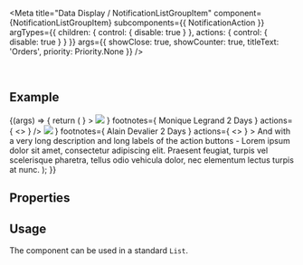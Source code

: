 
<Meta
  title="Data Display / NotificationListGroupItem"
  component={NotificationListGroupItem}
  subcomponents={{ NotificationAction }}
  argTypes={{
    children: { control: { disable: true } },
    actions: { control: { disable: true } }
  }}
  args={{
    showClose: true,
    showCounter: true,
    titleText: 'Orders',
    priority: Priority.None
  }}
/>

<DocsHeader />

<br />

## Example

<Canvas>
  <Story name="Default">
    {(args) => {
      return (
        <NotificationListGroupItem
          {...args}
          actions={
            <>
              <NotificationAction icon="accept" text="Accept all" />
              <NotificationAction icon="message-error" text="Reject all" />
            </>
          }
        >
          <NotificationListItem
            priority={Priority.Medium}
            titleText={
              'New order (#2525) With a very long title - Lorem ipsum dolor sit amet, consectetur adipiscing elit. Praesent feugiat, turpis vel scelerisque pharetra, tellus odio vehicula dolor, nec elementum lectus turpis at nunc.'
            }
            children={
              'And with a very long description and long labels of the action buttons - Lorem ipsum dolor sit amet, consectetur adipiscing elit. Praesent feugiat, turpis vel scelerisque pharetra, tellus odio vehicula dolor, nec elementum lectus turpis at nunc.'
            }
            avatar={
              <Avatar size={AvatarSize.XS}>
                <img src="https://sap.github.io/ui5-webcomponents/assets/images/avatars/woman_avatar_1.png" />
              </Avatar>
            }
            footnotes={
              <Fragment>
                <span>Monique Legrand</span>
                <span>2 Days</span>
              </Fragment>
            }
            actions={
              <>
                <NotificationAction icon="accept" text="Accept" />
                <NotificationAction icon="message-error" text="Reject" />
              </>
            }
          />
          <NotificationListItem
            showClose
            titleText="New order (#2526) With a very long title - Lorem ipsum dolor sit amet, consectetur adipiscing elit. Praesent feugiat, turpis vel scelerisque pharetra, tellus odio vehicula dolor, nec elementum lectus turpis at nunc."
            priority={Priority.High}
            avatar={
              <Avatar size={AvatarSize.XS}>
                <img src="https://sap.github.io/ui5-webcomponents/assets/images/avatars/woman_avatar_1.png" />
              </Avatar>
            }
            footnotes={
              <Fragment>
                <span>Alain Devalier</span>
                <span>2 Days</span>
              </Fragment>
            }
            actions={
              <>
                <NotificationAction icon="accept" text="Accept" />
                <NotificationAction icon="message-error" text="Reject" />
              </>
            }
          >
            And with a very long description and long labels of the action buttons - Lorem ipsum dolor sit amet,
            consectetur adipiscing elit. Praesent feugiat, turpis vel scelerisque pharetra, tellus odio vehicula dolor,
            nec elementum lectus turpis at nunc.
          </NotificationListItem>
        </NotificationListGroupItem>
      );
    }}
  </Story>
</Canvas>

## Properties

<ArgsTable story="." />

## Usage

The component can be used in a standard `List`.

<Footer />
